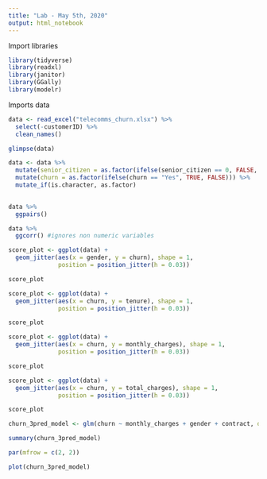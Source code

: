 ```yaml
---
title: "Lab - May 5th, 2020"
output: html_notebook
---
```


Import libraries 

```r
library(tidyverse)
library(readxl)
library(janitor)
library(GGally)
library(modelr)
```

Imports data

```r
data <- read_excel("telecomms_churn.xlsx") %>% 
  select(-customerID) %>% 
  clean_names()

glimpse(data)
```

```r
data <- data %>% 
  mutate(senior_citizen = as.factor(ifelse(senior_citizen == 0, FALSE, TRUE))) %>% 
  mutate(churn = as.factor(ifelse(churn == "Yes", TRUE, FALSE))) %>% 
  mutate_if(is.character, as.factor) 
  

```

```r
data %>% 
  ggpairs()
```

```r
data %>% 
  ggcorr() #ignores non numeric variables
```


```r
score_plot <- ggplot(data) +
  geom_jitter(aes(x = gender, y = churn), shape = 1, 
              position = position_jitter(h = 0.03))

score_plot
```

```r
score_plot <- ggplot(data) +
  geom_jitter(aes(x = churn, y = tenure), shape = 1, 
              position = position_jitter(h = 0.03))

score_plot
```


```r
score_plot <- ggplot(data) +
  geom_jitter(aes(x = churn, y = monthly_charges), shape = 1, 
              position = position_jitter(h = 0.03))

score_plot
```

```r
score_plot <- ggplot(data) +
  geom_jitter(aes(x = churn, y = total_charges), shape = 1, 
              position = position_jitter(h = 0.03))

score_plot
```

```r
churn_3pred_model <- glm(churn ~ monthly_charges + gender + contract, data = data, family = binomial(link = 'logit'))
```

```r
summary(churn_3pred_model)
```

```r
par(mfrow = c(2, 2)) 

plot(churn_3pred_model)
```


